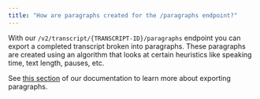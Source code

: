 ```yaml
---
title: "How are paragraphs created for the /paragraphs endpoint?"
---
```


With our `/v2/transcript/{TRANSCRIPT-ID}/paragraphs` endpoint you can export a completed transcript broken into paragraphs. These paragraphs are created using an algorithm that looks at certain heuristics like speaking time, text length, pauses, etc.

See [this section](/docs/pre-recorded-audio/export-paragraphs-and-sentences) of our documentation to learn more about exporting paragraphs.
